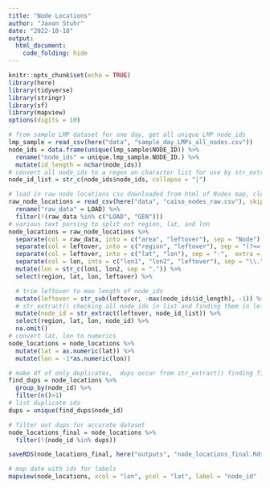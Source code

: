 ```yaml
---
title: "Node Locations"
author: "Jaxon Stuhr"
date: "2022-10-18"
output: 
  html_document: 
    code_folding: hide
---
```


```r
knitr::opts_chunk$set(echo = TRUE)
library(here)
library(tidyverse)
library(stringr)
library(sf)
library(mapview)
options(digits = 10)

```

```r
# from sample LMP dataset for one day, get all unique LMP node_ids
lmp_sample = read_csv(here("data", "sample_day_LMPs_all_nodes.csv"))
node_ids = data.frame(unique(lmp_sample$NODE_ID)) %>% 
  rename("node_ids" = unique.lmp_sample.NODE_ID.) %>% 
  mutate(id_length = nchar(node_ids))
# convert all node_ids to a regex on character list for use by str_extract()
node_id_list = str_c(node_ids$node_ids, collapse = "|")
```

```r
# load in raw node locations csv downloaded from html of Nodes map, clean it up
raw_node_locations = read_csv(here("data", "caiso_nodes_raw.csv"), skip = 3) %>% 
  rename("raw_data" = LOAD) %>% 
  filter(!(raw_data %in% c("LOAD", "GEN"))) 
# various text parsing to split out region, lat, and lon
node_locations = raw_node_locations %>% 
  separate(col = raw_data, into = c("area", "leftover"), sep = "Node") %>% 
  separate(col = leftover, into = c("region", "leftover"), sep = "(?<=[A-Za-z])(?=[0-9])", extra = 'merge') %>% 
  separate(col = leftover, into = c("lat", "lon"), sep = "-",  extra = 'merge') %>% 
  separate(col = lon, into = c("lon1", "lon2", "leftover"), sep = "\\.", extra = 'merge') %>% 
  mutate(lon = str_c(lon1, lon2, sep = ".")) %>% 
  select(region, lat, lon, leftover) %>% 

  # trim leftover to max length of node_ids
  mutate(leftover = str_sub(leftover, -max(node_ids$id_length), -1)) %>% 
  # str_extract() checking all node_ids in list and finding them in leftovers
  mutate(node_id = str_extract(leftover, node_id_list)) %>% 
  select(region, lat, lon, node_id) %>% 
  na.omit()
# convert lat, lon to numerics
node_locations = node_locations %>% 
  mutate(lat = as.numeric(lat)) %>% 
  mutate(lon = -1*as.numeric(lon)) 

```

```r
# make df of only duplicates,  dups occur from str_extract() finding first match instead of full match
find_dups = node_locations %>% 
  group_by(node_id) %>% 
  filter(n()>1)
# list duplicate ids 
dups = unique(find_dups$node_id)
```

```r
# filter out dups for accurate dataset
node_locations_final = node_locations %>% 
  filter(!(node_id %in% dups))

saveRDS(node_locations_final, here("outputs", "node_locations_final.Rds"))
```

```r
# map date with ids for labels
mapview(node_locations, xcol = "lon", ycol = "lat", label = "node_id" , legend = FALSE, crs = 4269, grid = FALSE)
```






